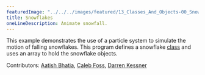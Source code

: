 ---
featuredImage: "../../../images/featured/13_Classes_And_Objects-00_Snowflakes-thumbnail.png"
title: Snowflakes
oneLineDescription: Animate snowfall.
---

This example demonstrates the use of a particle system
to simulate the motion of falling snowflakes. This program defines a
snowflake
<a href="https://p5js.org/reference/#/p5/class">class</a>
and uses an array to hold the snowflake objects.

Contributors: <a href="https://github.com/aatishb" target="_blank">Aatish Bhatia</a>, <a href="https://github.com/calebfoss" target="_blank">Caleb Foss</a>, <a href="https://github.com/dkessner" target="_blank">Darren Kessner</a>